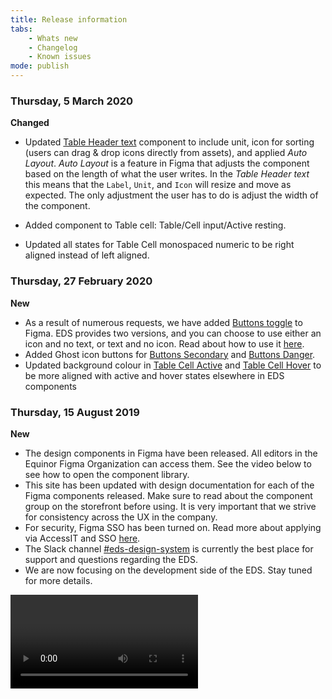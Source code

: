 ```yaml
---
title: Release information
tabs:
    - Whats new
    - Changelog
    - Known issues
mode: publish
---
```


<!--- Template for new post, always post on top: 

### Day, XX Month 2019

**New**

* 

**Improvements**

* 

**Bug fixes**

* 

--->



### Thursday, 5 March 2020


**Changed**

* Updated [Table Header text](https://www.figma.com/file/0bGXR2sCwMVSDNyyzu5BXrO5/UI%E2%80%94User-Interface?node-id=2450%3A1219) component to include unit, icon for sorting (users can drag & drop icons directly from assets), and applied *Auto Layout*. *Auto Layout* is a feature in Figma that adjusts the component based on the length of what the user writes. In the *Table Header text* this means that the `Label`, `Unit`, and `Icon` will resize and move as expected. The only adjustment the user has to do is adjust the width of the component. 

* Added component to Table cell: Table/Cell input/Active resting.

* Updated all states for Table Cell monospaced numeric to be right aligned instead of left aligned. 


### Thursday, 27 February 2020


**New**

* As a result of numerous requests, we have added [Buttons toggle](https://www.figma.com/file/0bGXR2sCwMVSDNyyzu5BXrO5/UI%E2%80%94User-Interface?node-id=27%3A3) to Figma. EDS provides two versions, and you can choose to use either an icon and no text, or text and no icon. Read about how to use it [here](https://eds.equinor.com/components/buttons-toggle/).
* Added Ghost icon buttons for [Buttons Secondary](https://www.figma.com/file/0bGXR2sCwMVSDNyyzu5BXrO5/UI%E2%80%94User-Interface?node-id=142%3A0) and [Buttons Danger](https://www.figma.com/file/0bGXR2sCwMVSDNyyzu5BXrO5/UI%E2%80%94User-Interface?node-id=142%3A3883).
* Updated background colour in [Table Cell Active](https://www.figma.com/file/0bGXR2sCwMVSDNyyzu5BXrO5/UI%E2%80%94User-Interface?node-id=2450%3A1505) and [Table Cell Hover](https://www.figma.com/file/0bGXR2sCwMVSDNyyzu5BXrO5/UI%E2%80%94User-Interface?node-id=2450%3A1505) to be more aligned with active and hover states elsewhere in EDS components


<FigmaImage url="https://www.figma.com/file/luNobpDIWTuQ9rhyovGLBI/Desktop?node-id=763%3A1" />



### Thursday, 15 August 2019


**New**

* The design components in Figma have been released. All editors in the Equinor Figma Organization can access them. See the video below to see how to open the component library.
* This site has been updated with design documentation for each of the Figma components released. Make sure to read about the component group on the storefront before using. It is very important that we strive for consistency across the UX in the company. 
* For security, Figma SSO has been turned on. Read more about applying via AccessIT and SSO [here](https://eds.equinor.com/getting-started/designers/starting-with-figma). 
* The Slack channel [#eds-design-system](https://equinor.slack.com/messages/CJT20H1B9) is currently the best place for support and questions regarding the EDS.
* We are now focusing on the development side of the EDS. Stay tuned for more details. 


<Video autoPlay loop url="https://i.imgur.com/CxnA70W.mp4" />
